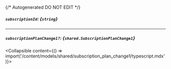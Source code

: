 {/* Autogenerated DO NOT EDIT  */}

##### `subscriptionId`: *{`string`}*

---
##### `subscriptionPlanChange1?`: *{`shared.SubscriptionPlanChange1`}*
<Collapsible content={() => import('/content/models/shared/subscription_plan_change1/typescript.mdx')}>
</Collapsible>

